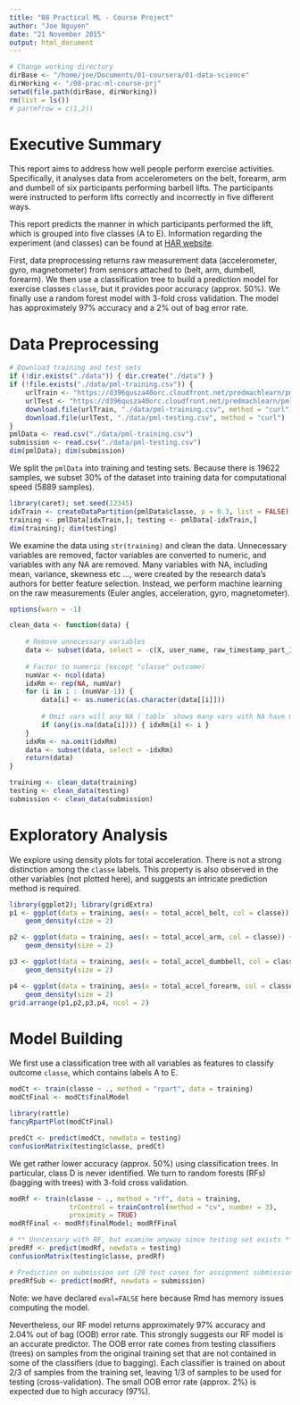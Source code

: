 ```yaml
---
title: "08 Practical ML - Course Project"
author: "Joe Nguyen"
date: "21 November 2015"
output: html_document
---
```


```r
# Change working directory
dirBase <- "/home/joe/Documents/01-coursera/01-data-science"
dirWorking <- "/08-prac-ml-course-prj"
setwd(file.path(dirBase, dirWorking))
rm(list = ls())
# par(mfrow = c(1,2))
```


# Executive Summary

This report aims to address how well people perform exercise activities. Specifically, it analyses data from accelerometers on the belt, forearm, arm and dumbell of six participants performing barbell lifts. The participants were instructed to perform lifts correctly and incorrectly in five different ways.

This report predicts the manner in which participants performed the lift, which is grouped into five classes (A to E). Information regarding the experiment (and classes) can be found at [HAR website](#http://groupware.les.inf.puc-rio.br/har).

First, data preprocessing returns raw measurement data (accelerometer, gyro, magnetometer) from sensors attached to (belt, arm, dumbell, forearm). We then use a classification tree to build a prediction model for exercise classes `classe`, but it provides poor accuracy (approx. 50%). We finally use a random forest model with 3-fold cross validation. The model has approximately 97% accuracy and a 2% out of bag error rate.


# Data Preprocessing

```r
# Download training and test sets
if (!dir.exists("./data")) { dir.create("./data") }
if (!file.exists("./data/pml-training.csv")) {
    urlTrain <- "https://d396qusza40orc.cloudfront.net/predmachlearn/pml-training.csv"
    urlTest <- "https://d396qusza40orc.cloudfront.net/predmachlearn/pml-testing.csv"
    download.file(urlTrain, "./data/pml-training.csv", method = "curl")
    download.file(urlTest, "./data/pml-testing.csv", method = "curl")
}
pmlData <- read.csv("./data/pml-training.csv")
submission <- read.csv("./data/pml-testing.csv")
dim(pmlData); dim(submission)
```

We split the `pmlData` into training and testing sets. Because there is 19622 samples, we subset 30% of the dataset into training data for computational speed (5889 samples).

```r
library(caret); set.seed(12345)
idxTrain <- createDataPartition(pmlData$classe, p = 0.3, list = FALSE)
training <- pmlData[idxTrain,]; testing <- pmlData[-idxTrain,]
dim(training); dim(testing)
```

We examine the data using `str(training)` and clean the data. Unnecessary variables are removed, factor variables are converted to numeric, and variables with any NA are removed. Many variables with NA, including mean, variance, skewness etc ..., were created by the research data's authors for better feature selection. Instead, we perform machine learning on the raw measurements (Euler angles, acceleration, gyro, magnetometer).

```r
options(warn = -1)

clean_data <- function(data) {
    
    # Remove unnecessary variables
    data <- subset(data, select = -c(X, user_name, raw_timestamp_part_1, raw_timestamp_part_2, cvtd_timestamp, new_window, num_window))
    
    # Factor to numeric (except "classe" outcome)
    numVar <- ncol(data)
    idxRm <- rep(NA, numVar)
    for (i in 1 : (numVar-1)) {
        data[i] <- as.numeric(as.character(data[[i]]))
        
        # Omit vars will any NA (`table` shows many vars with NA have majority NA: 19216 vs 406)
        if (any(is.na(data[i]))) { idxRm[i] <- i }
    }
    idxRm <- na.omit(idxRm)
    data <- subset(data, select = -idxRm)
    return(data)
}

training <- clean_data(training)
testing <- clean_data(testing)
submission <- clean_data(submission)
```


# Exploratory Analysis

We explore using density plots for total acceleration. There is not a strong distinction among the `classe` labels. This property is also observed in the other variables (not plotted here), and suggests an intricate prediction method is required.

```r
library(ggplot2); library(gridExtra)
p1 <- ggplot(data = training, aes(x = total_accel_belt, col = classe)) + 
    geom_density(size = 2)

p2 <- ggplot(data = training, aes(x = total_accel_arm, col = classe)) + 
    geom_density(size = 2)

p3 <- ggplot(data = training, aes(x = total_accel_dumbbell, col = classe)) + 
    geom_density(size = 2)

p4 <- ggplot(data = training, aes(x = total_accel_forearm, col = classe)) + 
    geom_density(size = 2)
grid.arrange(p1,p2,p3,p4, ncol = 2)
```


# Model Building

We first use a classification tree with all variables as features to classify outcome `classe`, which contains labels A to E.

```r
modCt <- train(classe ~ ., method = "rpart", data = training)
modCtFinal <- modCt$finalModel

library(rattle)
fancyRpartPlot(modCtFinal)

predCt <- predict(modCt, newdata = testing)
confusionMatrix(testing$classe, predCt)
```

We get rather lower accuracy (approx. 50%) using classification trees. In particular, class D is never identified. We turn to random forests (RFs) (bagging with trees) with 3-fold cross validation.

```r
modRf <- train(classe ~ ., method = "rf", data = training,
               trControl = trainControl(method = "cv", number = 3),
               proximity = TRUE)
modRfFinal <- modRf$finalModel; modRfFinal

# ** Unncessary with RF, but examine anyway since testing set exists **
predRf <- predict(modRf, newdata = testing)
confusionMatrix(testing$classe, predRf)

# Prediction on submission set (20 test cases for assignment submission)
predRfSub <- predict(modRf, newdata = submission)
```

Note: we have declared `eval=FALSE` here because Rmd has memory issues computing the model.

Nevertheless, our RF model returns approximately 97% accuracy and 2.04% out of bag (OOB) error rate. This strongly suggests our RF model is an accurate predictor. The OOB error rate comes from testing classifiers (trees) on samples from the original training set that are not contained in some of the classifiers (due to bagging). Each classifier is trained on about 2/3 of samples from the training set, leaving 1/3 of samples to be used for testing (cross-validation). The small OOB error rate (approx. 2%) is expected due to high accuracy (97%).


